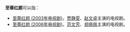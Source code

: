 '''至尊红颜'''可以指：
*[[至尊红颜_(2003年电视剧)|至尊红颜 (2003年电视剧)]]，[[贾静雯|贾静雯]]、[[赵文卓|赵文卓]]主演的电视剧。
*[[至尊红颜_(2006年电视剧)|至尊红颜 (2006年电视剧)]]，[[范文芳|范文芳]]、[[郑佩佩|郑佩佩]]主演的电视剧。

{{消歧义|Z至|cat=四字作品消歧义}}